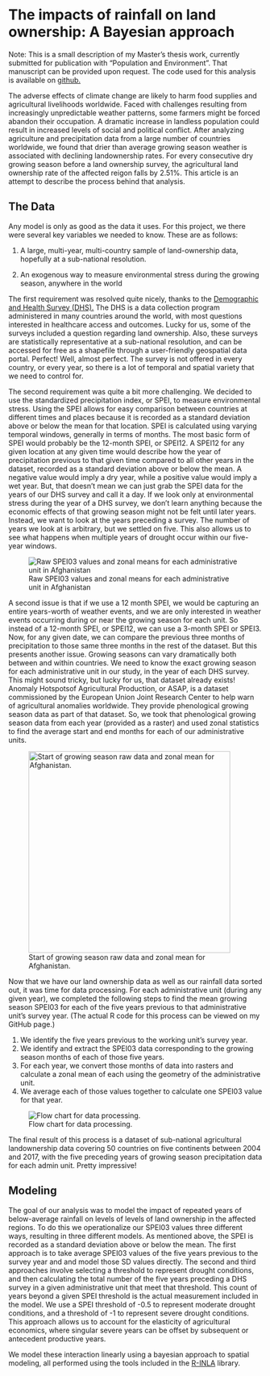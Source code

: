 # The impacts of rainfall on land ownership: A Bayesian approach

Note: This is a small description of my Master's thesis work, currently submitted for publication with "Population and Environment". That manuscript can be provided upon request. The code used for this analysis is available on <a href = https://github.com/shawcmat/EnvStress-AgOwnership>github.</a>

The adverse effects of climate change are likely to harm food supplies and agricultural livelihoods worldwide. Faced with challenges resulting from increasingly unpredictable weather patterns, some farmers might be forced abandon their occupation. A dramatic increase in landless population could result in increased levels of social and political conflict. After analyzing agriculture and precipitation data from a large number of countries worldwide, we found that drier than average growing season weather is associated with declining landownership rates. For every consecutive dry growing season before a land ownership survey, the agricultural land ownership rate of the affected reigon falls by 2.51%. This article is an attempt to describe the process behind that analysis.

## The Data

Any model is only as good as the data it uses. For this project, we there were several key variables we needed to know. These are as follows:

1.  A large, multi-year, multi-country sample of land-ownership data, hopefully at a sub-national resolution.

2.  An exogenous way to measure environmental stress during the growing season, anywhere in the world

The first requirement was resolved quite nicely, thanks to the <a href = "https://dhsprogram.com/data/"> Demographic and Health Survey (DHS).</a> The DHS is a data collection program administered in many countries around the world, with most questions interested in healthcare access and outcomes. Lucky for us, some of the surveys included a question regarding land ownership. Also, these surveys are statistically representative at a sub-national resolution, and can be accessed for free as a shapefile through a user-friendly geospatial data portal. Perfect! Well, almost perfect. The survey is not offered in every country, or every year, so there is a lot of temporal and spatial variety that we need to control for.

The second requirement was quite a bit more challenging. We decided to use the standardized precipitation index, or SPEI, to measure environmental stress. Using the SPEI allows for easy comparison between countries at different times and places because it is recorded as a standard deviation above or below the mean for that location. SPEI is calculated using varying temporal windows, generally in terms of months. The most basic form of SPEI would probably be the 12-month SPEI, or SPEI12. A SPEI12 for any given location at any given time would describe how the year of precipitation previous to that given time compared to all other years in the dataset, recorded as a standard deviation above or below the mean. A negative value would imply a dry year, while a positive value would imply a wet year. But, that doesn't mean we can just grab the SPEI data for the years of our DHS survey and call it a day. If we look only at environmental stress during the year of a DHS survey, we don’t learn anything because the economic effects of that growing season might not be felt until later years. Instead, we want to look at the years preceding a survey. The number of years we look at is arbitrary, but we settled on five. This also allows us to see what happens when multiple years of drought occur within our five-year windows.

![Raw SPEI03 values and zonal means for each administrative unit in Afghanistan](/graphics/thesisfigures\SF5_SingleMonthSPEI03RasterAndZonalMean.png){fig-align="center"}

A second issue is that if we use a 12 month SPEI, we would be capturing an entire years-worth of weather events, and we are only interested in weather events occurring during or near the growing season for each unit. So instead of a 12-month SPEI, or SPEI12, we can use a 3-month SPEI or SPEI3. Now, for any given date, we can compare the previous three months of precipitation to those same three months in the rest of the dataset. But this presents another issue. Growing seasons can vary dramatically both between and within countries. We need to know the exact growing season for each administrative unit in our study, in the year of each DHS survey. This might sound tricky, but lucky for us, that dataset already exists! Anomaly Hotspotsof Agricultural Production, or ASAP, is a dataset commissioned by the European Union Joint Research Center to help warn of agricultural anomalies worldwide. They provide phenological growing season data as part of that dataset. So, we took that phenological growing season data from each year (provided as a raster) and used zonal statistics to find the average start and end months for each of our administrative units.

![Start of growing season raw data and zonal mean for Afghanistan.](/graphics/thesisfigures\SF6_PhenoRasterAndZonalMean.png){width="400"}

Now that we have our land ownership data as well as our rainfall data sorted out, it was time for data processing. For each administrative unit (during any given year), we completed the following steps to find the mean growing season SPEI03 for each of the five years previous to that administrative unit's survey year. (The actual R code for this process can be viewed on my GitHub page.)

1.  We identify the five years previous to the working unit’s survey year.
2.  We identify and extract the SPEI03 data corresponding to the growing season months of each of those five years.
3.  For each year, we convert those months of data into rasters and calculate a zonal mean of each using the geometry of the administrative unit.
4.  We average each of those values together to calculate one SPEI03 value for that year.

![Flow chart for data processing.](/graphics/thesisfigures\processing_flowchart_light.png)

The final result of this process is a dataset of sub-national agricultural landownership data covering 50 countries on five continents between 2004 and 2017, with the five preceding years of growing season precipitation data for each admin unit. Pretty impressive!

## Modeling

The goal of our analysis was to model the impact of repeated years of below-average rainfall on levels of levels of land ownership in the affected regions. To do this we operationalize our SPEI03 values three different ways, resulting in three different models. As mentioned above, the SPEI is recorded as a standard deviation above or below the mean. The first approach is to take average SPEI03 values of the five years previous to the survey year and and model those SD values directly. The second and third approaches involve selecting a threshold to represent drought conditions, and then calculating the total number of the five years preceding a DHS survey in a given administrative unit that meet that threshold. This count of years beyond a given SPEI threshold is the actual measurement included in the model. We use a SPEI threshold of -0.5 to represent moderate drought conditions, and a threshold of -1 to represent severe drought conditions. This approach allows us to account for the elasticity of agricultural economics, where singular severe years can be offset by subsequent or antecedent productive years.

We model these interaction linearly using a bayesian approach to spatial modeling, all performed using the tools included in the [R-INLA](https://www.r-inla.org) library.